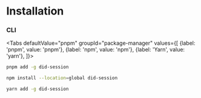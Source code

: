 
# Installation

### CLI

<Tabs
  defaultValue="pnpm"
  groupId="package-manager"
  values={[
    {label: 'pnpm', value: 'pnpm'},
    {label: 'npm', value: 'npm'},
    {label: 'Yarn', value: 'yarn'},
  ]}>
  <TabItem value="pnpm">

```sh
pnpm add -g did-session
```

  </TabItem>
  <TabItem value="npm">

```sh
npm install --location=global did-session
```

  </TabItem>
  <TabItem value="yarn">

```sh
yarn add -g did-session
```

  </TabItem>
</Tabs>
